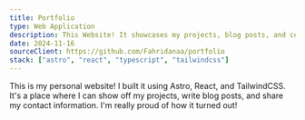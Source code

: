 ```yaml
---
title: Portfolio
type: Web Application
description: This Website! It showcases my projects, blog posts, and contact information.
date: 2024-11-16
sourceClient: https://github.com/Fahridanaa/portfolio
stack: ["astro", "react", "typescript", "tailwindcss"]
---
```


This is my personal website! I built it using Astro, React, and TailwindCSS. It's a place where I can show off my projects, write blog posts, and share my contact information. I'm really proud of how it turned out!
